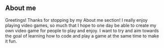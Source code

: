 ## About me

Greetings! Thanks for stopping by my About me section! I really enjoy playing video games, so much that I hope to one day be able to create my own video game for people to play and enjoy. I want to try and aim towards the goal of learning how to code and play a game at the same time to make it fun.
